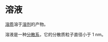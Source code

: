 # 溶液

[溶质](/definition/solute)溶于[溶剂](/definition/solvent)的产物。

溶液是一种[分散系](/definition/dispersion)，它的分散质粒子直径小于 $1\text{ nm}$。
